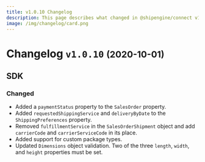 ```yaml
---
title: v1.0.10 Changelog
description: This page describes what changed in @shipengine/connect v1.0.10
image: /img/changelog/card.png
---
```


Changelog `v1.0.10` <small>(2020-10-01)</small>
=========================================================

SDK
---------------------------------------
### Changed
- Added a `paymentStatus` property to the `SalesOrder` property.
- Added `requestedShippingService` and `deliveryByDate` to the `ShippingPreferences` property.
- Removed `fulfillmentService` in the `SalesOrderShipment` object and add `carrierCode` and `carrierServiceCode` in its place.
- Added support for custom package types.
- Updated `Dimensions` object validation. Two of the three `length`, `width`, and `height` properties must be set.
